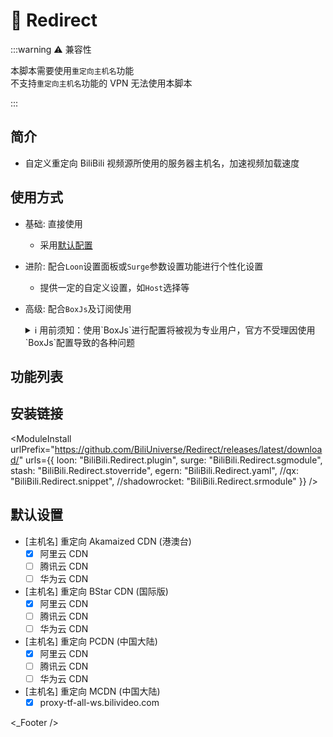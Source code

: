 
# 🔀 Redirect

:::warning ⚠️ 兼容性

本脚本需要使用`重定向主机名`功能  
不支持`重定向主机名`功能的 VPN 无法使用本脚本  

:::

## 简介
* 自定义重定向 BiliBili 视频源所使用的服务器主机名，加速视频加载速度

## 使用方式
* 基础: 直接使用
  * 采用[默认配置](#默认设置)
* 进阶: 配合`Loon`设置面板或`Surge`参数设置功能进行个性化设置
  * 提供一定的自定义设置，如`Host`选择等
* 高级: 配合`BoxJs`及订阅使用
  <details>
  <summary>ℹ️ 用前须知：使用`BoxJs`进行配置将被视为专业用户，官方不受理因使用`BoxJs`配置导致的各种问题</summary>

  1. 安装`BoxJs`插件并更新引用资源或脚本:
    * 安装方法及下载链接详见: [🧰 BoxJs](./box-js)
  2. 在`BoxJs`的配置面板中进行个性化设置:
     1. 浏览器访问[BoxJs.com](http://boxjs.com)
     2. 在[`应用`](http://boxjs.com/#/app)页面点开`📺 BiliBili`折叠
     3. 在[`📺 BiliBili: 🔀 Redirect`](http://boxjs.com/#/app/BiliBili.Redirect)根据需要填写您的设置信息
  </details>

## 功能列表

## 安装链接

<ModuleInstall
  urlPrefix="https://github.com/BiliUniverse/Redirect/releases/latest/download/"
  urls={{
    loon: "BiliBili.Redirect.plugin",
    surge: "BiliBili.Redirect.sgmodule",
    stash: "BiliBili.Redirect.stoverride",
    egern: "BiliBili.Redirect.yaml",
    //qx: "BiliBili.Redirect.snippet",
    //shadowrocket: "BiliBili.Redirect.srmodule"
  }}
/>

## 默认设置
* [主机名] 重定向 Akamaized CDN (港澳台)
  * [x] 阿里云 CDN
  * [ ] 腾讯云 CDN
  * [ ] 华为云 CDN
* [主机名] 重定向 BStar CDN (国际版)
  * [x] 阿里云 CDN
  * [ ] 腾讯云 CDN
  * [ ] 华为云 CDN
* [主机名] 重定向 PCDN (中国大陆)
  * [x] 阿里云 CDN
  * [ ] 腾讯云 CDN
  * [ ] 华为云 CDN
* [主机名] 重定向 MCDN (中国大陆)
  * [x] proxy-tf-all-ws.bilivideo.com

<_Footer />

